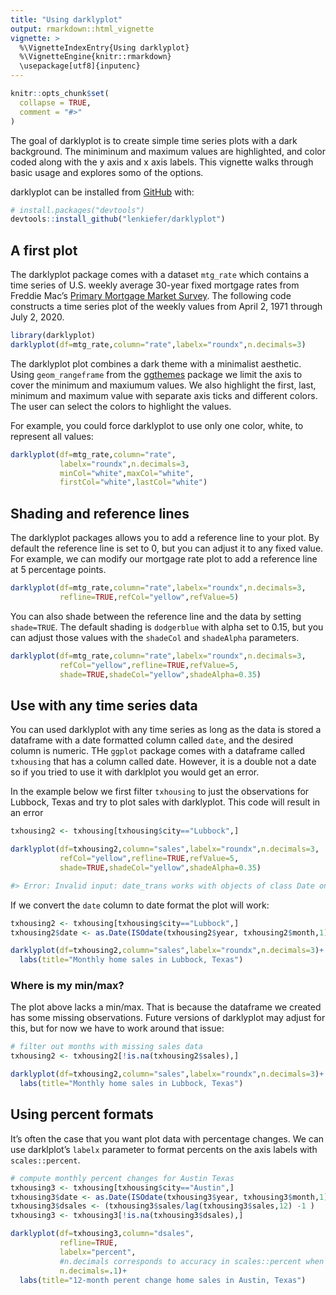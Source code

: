 ```yaml
---
title: "Using darklyplot"
output: rmarkdown::html_vignette
vignette: >
  %\VignetteIndexEntry{Using darklyplot}
  %\VignetteEngine{knitr::rmarkdown}
  \usepackage[utf8]{inputenc}
---
```


```r
knitr::opts_chunk$set(
  collapse = TRUE,
  comment = "#>"
)
```


The goal of darklyplot is to create simple time series plots with a dark background. The miniminum and maximum values are highlighted, and color coded along with the y axis and x axis labels. This vignette walks through basic usage and explores somo of the options.

darklyplot can be installed from [GitHub](https://github.com/) with: 

``` r
# install.packages("devtools")
devtools::install_github("lenkiefer/darklyplot")
```

## A first plot

The darklyplot package comes with a dataset `mtg_rate` which contains a time series of U.S. weekly average 30-year fixed mortgage rates from Freddie Mac's [Primary Mortgage Market Survey](http://www.freddiemac.com/pmms/). The following code constructs a time series plot of the weekly values from April 2, 1971 through July 2, 2020.

```r
library(darklyplot)
darklyplot(df=mtg_rate,column="rate",labelx="roundx",n.decimals=3)
```

The darklyplot plot combines a dark theme with a minimalist aesthetic.  Using `geom_rangeframe` from the [ggthemes](https://jrnold.github.io/ggthemes/reference/geom_rangeframe.html) package we limit the axis to cover the minimum and maxiumum values.  We also highlight the first, last, minimum and maximum value with separate axis ticks and different colors.  The user can select the colors to highlight the values.

For example, you could force darklyplot to use only one color, white, to represent all values:

```r
darklyplot(df=mtg_rate,column="rate",
           labelx="roundx",n.decimals=3,
           minCol="white",maxCol="white",
           firstCol="white",lastCol="white")
```

## Shading and reference lines

The darklyplot packages allows you to add a reference line to your plot.  By default the reference line is set to 0, but you can adjust it to any fixed value.  For example, we can modify our mortgage rate plot to add a reference line at 5 percentage points.


```r
darklyplot(df=mtg_rate,column="rate",labelx="roundx",n.decimals=3,
           refline=TRUE,refCol="yellow",refValue=5)
```

You can also shade between the reference line and the data by setting `shade=TRUE`.  The default shading is `dodgerblue` with alpha set to 0.15, but you can adjust those values with the `shadeCol` and `shadeAlpha` parameters.


```r
darklyplot(df=mtg_rate,column="rate",labelx="roundx",n.decimals=3,
           refCol="yellow",refline=TRUE,refValue=5,
           shade=TRUE,shadeCol="yellow",shadeAlpha=0.35)
```

  
## Use with any time series data

You can used darklyplot with any time series as long as  the data is stored a dataframe with a date formatted column called `date`, and the desired column is numeric.  THe `ggplot` package comes with a dataframe called `txhousing` that has a column called date.  However, it is a double not a date so if you tried to use it with darklplot you would get an error.

In the example below we first filter `txhousing` to just the observations for Lubbock, Texas and try to plot sales with darklyplot.  This code will result in an error

```r
txhousing2 <- txhousing[txhousing$city=="Lubbock",]

darklyplot(df=txhousing2,column="sales",labelx="roundx",n.decimals=3,
           refCol="yellow",refline=TRUE,refValue=5,
           shade=TRUE,shadeCol="yellow",shadeAlpha=0.35)
```

```r
#> Error: Invalid input: date_trans works with objects of class Date only
```
If we convert the `date` column to date format the plot will work:

```r
txhousing2 <- txhousing[txhousing$city=="Lubbock",]
txhousing2$date <- as.Date(ISOdate(txhousing2$year, txhousing2$month,1))

darklyplot(df=txhousing2,column="sales",labelx="roundx",n.decimals=3)+
  labs(title="Monthly home sales in Lubbock, Texas")
```


### Where is my min/max?

The plot above lacks a min/max.  That is because the dataframe we created has some missing observations.  Future versions of darklyplot may adjust for this, but for now we have to work around that issue:

```r
# filter out months with missing sales data
txhousing2 <- txhousing2[!is.na(txhousing2$sales),]

darklyplot(df=txhousing2,column="sales",labelx="roundx",n.decimals=3)+
  labs(title="Monthly home sales in Lubbock, Texas")
```

## Using percent formats

It's often the case that you want plot data with percentage changes. We can use darklplot's `labelx` parameter to format percents on the axis labels with `scales::percent`.

```r
# compute monthly percent changes for Austin Texas
txhousing3 <- txhousing[txhousing$city=="Austin",]
txhousing3$date <- as.Date(ISOdate(txhousing3$year, txhousing3$month,1))
txhousing3$dsales <- (txhousing3$sales/lag(txhousing3$sales,12) -1 )
txhousing3 <- txhousing3[!is.na(txhousing3$dsales),]

darklyplot(df=txhousing3,column="dsales",
           refline=TRUE,
           labelx="percent",
           #n.decimals corresponds to accuracy in scales::percent when labelx="percent"
           n.decimals=.1)+
  labs(title="12-month perent change home sales in Austin, Texas")
```
